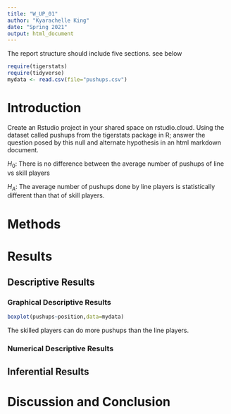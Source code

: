 ```yaml
---
title: "W_UP_01"
author: "Kyarachelle King"
date: "Spring 2021"
output: html_document
---
```




The report structure should include five sections.  see below



```r
require(tigerstats)
require(tidyverse)
mydata <- read.csv(file="pushups.csv")
```

# Introduction

<!--In this section you explain what you are trying to show. Where did the data come from? What is the research or other question you are trying to answer?!-->

Create an Rstudio project in your shared space on rstudio.cloud.  Using the dataset called pushups from the tigerstats package in R; answer the question posed by this null and alternate hypothesis in an html markdown document.

$H_0$: There is no difference between the average number of pushups of line vs skill players

$H_A$: The average number of pushups done by line players is statistically different than that of skill players.

# Methods

<!--Decide on your methods: use "variable analysis" or other appropriate descriptors. Make sure to choose at least one graphical method and at least one numerical method.!-->

# Results

<!--Divide this section into two sub-sections: One for your descriptive results and one for your inferential results.!-->

## Descriptive Results

### Graphical Descriptive Results

<!--Graphical results here. Make sure to show your code. Provide appropriate labels for axes, giving units if possible, and provide a good title for the graph, too. Use the graphical results to describe the patterns if any that exist in the data as focused toward the research question!-->

```r
boxplot(pushups~position,data=mydata)
```

The skilled players can do more pushups than the line players.

### Numerical Descriptive Results

<!--Numerical results go here. Use the numerical results to describe the patterns if any that exist in the data as focused toward the research question!-->

## Inferential Results

<!--State hypothesis clearly. Make sure your discussion of the inferential test covers all the aspects that the test output produces, such as test statistic, p-value etc. Make a decision about the null hypothesis, explain the assumptions on which the selected test/procedure was based, and why the chosen procedure satisfys the assumptions and is appropriate to answer the research question!-->


# Discussion and Conclusion

<!--Discussion and conclusion here. If you found a relationship be sure to consider whether the relationship occurs because one of the variavbles causes the other, or whether they perhasps are related for some other reason. Watch the chapter 6 videos from the GeorgeTown videos collection.!-->

